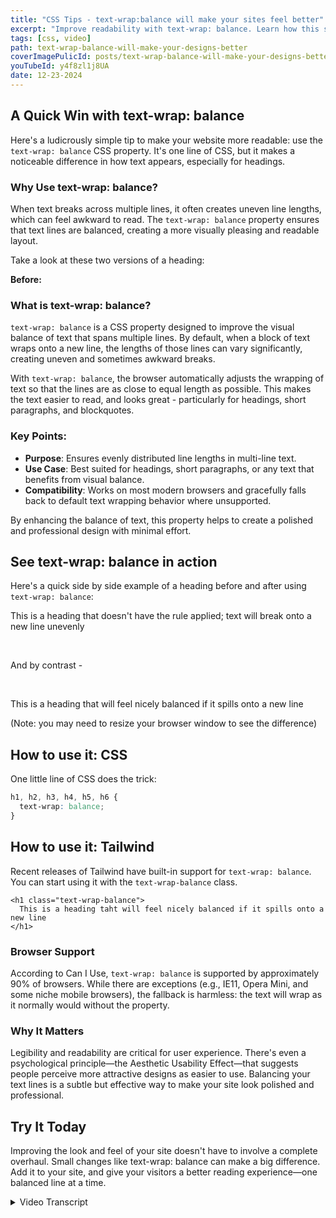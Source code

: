 ```yaml
---
title: "CSS Tips - text-wrap:balance will make your sites feel better"
excerpt: "Improve readability with text-wrap: balance. Learn how this simple CSS property creates visually balanced text for better user experience and design polish."
tags: [css, video]
path: text-wrap-balance-will-make-your-designs-better
coverImagePulicId: posts/text-wrap-balance-will-make-your-designs-better/cover
youTubeId: y4f8zl1j8UA
date: 12-23-2024
---
```


## A Quick Win with text-wrap: balance

Here's a ludicrously simple tip to make your website more readable: use the `text-wrap: balance` CSS property. It's one line of CSS, but it makes a noticeable difference in how text appears, especially for headings.

### Why Use text-wrap: balance?

When text breaks across multiple lines, it often creates uneven line lengths, which can feel awkward to read. The `text-wrap: balance` property ensures that text lines are balanced, creating a more visually pleasing and readable layout.

Take a look at these two versions of a heading:

**Before:**


### What is text-wrap: balance?

`text-wrap: balance` is a CSS property designed to improve the visual balance of text that spans multiple lines. By default, when a block of text wraps onto a new line, the lengths of those lines can vary significantly, creating uneven and sometimes awkward breaks.

With `text-wrap: balance`, the browser automatically adjusts the wrapping of text so that the lines are as close to equal length as possible. This makes the text easier to read, and looks great - particularly for headings, short paragraphs, and blockquotes.

### Key Points:
- **Purpose**: Ensures evenly distributed line lengths in multi-line text.
- **Use Case**: Best suited for headings, short paragraphs, or any text that benefits from visual balance.
- **Compatibility**: Works on most modern browsers and gracefully falls back to default text wrapping behavior where unsupported.

By enhancing the balance of text, this property helps to create a polished and professional design with minimal effort.

## See text-wrap: balance in action

Here's a quick side by side example of a heading before and after using `text-wrap: balance`:

<heading className="text-3xl font-bold text-purple-700">This is a heading that doesn't have the rule applied; text will break onto a new line unevenly</heading>

<br />

And by contrast -

<br />

<heading className="text-balance text-3xl font-bold text-purple-700">This is a heading that will feel nicely balanced if it spills onto a new line</heading>



(Note: you may need to resize your browser window to see the difference)




## How to use it: CSS

One little line of CSS does the trick:

```css
h1, h2, h3, h4, h5, h6 {
  text-wrap: balance;
}
```

## How to use it: Tailwind

Recent releases of Tailwind have built-in support for `text-wrap: balance`. You can start using it with the `text-wrap-balance` class.

```
<h1 class="text-wrap-balance">
  This is a heading taht will feel nicely balanced if it spills onto a new line
</h1>
```

### Browser Support
According to Can I Use, `text-wrap: balance` is supported by approximately 90% of browsers. While there are exceptions (e.g., IE11, Opera Mini, and some niche mobile browsers), the fallback is harmless: the text will wrap as it normally would without the property.

### Why It Matters
Legibility and readability are critical for user experience. There's even a psychological principle—the Aesthetic Usability Effect—that suggests people perceive more attractive designs as easier to use. Balancing your text lines is a subtle but effective way to make your site look polished and professional.


## Try It Today
Improving the look and feel of your site doesn't have to involve a complete overhaul. Small changes like text-wrap: balance can make a big difference. Add it to your site, and give your visitors a better reading experience—one balanced line at a time.



<details>
  <summary className="text-lg font-bold inline ml-4 cursor-pointer text-pink-600">
      Video Transcript
  </summary>

  [00:00:00] **Mike Bifulco:** Hey, what's up friends. This is Mike from tiny improvements. I have a ludicrously simple tip for you.

  [00:00:03] That's going to make your sites look better with one line of CSS. And I cannot believe how easy this is, which is why I'm making a video about it.


  Side by side Demo: Single post

  [00:00:10] **Mike Bifulco:** What we're looking at here is my website. I've made a change. That is exactly one line of CSS between this and the version you're about to see.

  [00:00:16] And I think the change is tremendous. Take a look at this.

  [00:00:21] Again, version one. Version two.

  [00:00:23] Version one. Version two. Version one. How to set up self healing, URLs, and next JS for better. SEO. Version two, how to set up self healing, URLs, and next JS for better SEO. I think that's a little more readable. Don't you?

  [00:00:38] Maybe he doesn't pronounce enough here. Let's look at a more detailed example.


  Side by Side example: Lots of posts

  [00:00:41] **Mike Bifulco:** this is my newsletter page, where I list off many newsletters that I've written in the past.


  Subscribe to 💌 Tiny Improvements

  [00:00:45] **Mike Bifulco:** If you're watching this and you don't subscribe already I would love it if you did. I write a weekly newsletter called tiny improvements with product tips for startup founders, product builders, and indie hackers, based on my experience, building startups in the past and currently building my startup Craftwork, which is a Y [00:01:00] Combinator backed startup.


  Looking at the change

  [00:01:00] **Mike Bifulco:** now let's take a look at this change here.

  [00:01:02] It's much more pronounced when you see it multiple times.

  [00:01:04] So, what we're looking at is CSS change that brings balance to text when it breaks across lines. And that is almost exactly what the change is. It is CSS, text balance.

  [00:01:14] If I pull this up on the Chrome for developers site, you can see from my pal, Adam Argyle, a super straight forward tutorial on what this thing looks like.

  [00:01:24] And the change is pretty easy to see when it's animated like this. Although it's a little hard to describe what's happening is the balanced version is trying to make the text break into lines that are roughly evenly sized.

  [00:01:33] So it has a lot more visual balance. It's a little easier to parse because your eyes and jumping from one line to the next isn't quite as far of a distance on the balanced version versus the unbalanced version. It also works with Arabic text, right to left left to right. It doesn't matter.

  [00:01:46] There are some limitations here.

  [00:01:48] This balance rule works on up to six lines, which means that if you apply it to everything, it won't work for long paragraphs, for example. But the nature of this rule really applies to headings. This is more or less the way that this should be applied [00:02:00] and I'll show you how I did it on my site.

  [00:02:01] Next.


  Implementation details in Next.js with Tailwind

  [00:02:01] **Mike Bifulco:** This is what you have to do to make this thing happen on your site, where you're implementing headings. You need to add a text balance rule to it. This has done with tailwind. So it's applying the text wrap, colon balance CSS property to my headings. And this component happens to apply to all the headings on my site. So it was super easy to do, but if you had to do it somewhere else, it would look something like this. Const balanced, heading. Equals. Return H one style equals there you go.

  [00:02:31] Tax rate balance. This would do it. If you need to do it, one-off for some reason, but you could also apply this to block quotes. Like the Google article explained. So const balanced block quote equals tax wrap balance, or in tailwind land, you could do. Class name equals text balance, not work just as well.

  [00:02:51] Matter of fact, let's go do this for the block quote on my site too.

  [00:02:53] I have this. Lovely block quote, component that I use to render block quotes on my site. And I think it's a reasonable thing [00:03:00] to add text balance here as well. So we're going to do that and that will improve the aesthetics of my site. That's super nice. It's very subtle. People may never notice that this happens, but it should make it so that when your title's going to a second line, the look that much nicer, pretty cool, right? I thought so.


  ## Can I use it yet though?

  [00:03:13] **Mike Bifulco:** Last thing I know what you're thinking. Is this something that I can actually use yet? Well, the good news is pretty much, yes. According to can I use this is used by almost 90% of browsers on the internet, which is fantastic. My apologies to people who use IE 11 opera mini UC browser for Android QQ, browser, Baidu browser, or Caio S browser.

  [00:03:32] You're going to have to wait a little bit longer to see nice titles on my site, but in the meanwhile, the fallbacks. All back scenario for this is that your text will rep as it used to, if you're using this rule. So I consider this relatively safe to use.

  [00:03:44] It's also already supported by tailwind, which is fantastic.

  [00:03:47] I think you should go add this to your site and give it a shot. Legibility and readability are really important for user experience. And there's this thing called the aesthetic usability effect that the better looking your site is the better looking your product is.

  [00:03:58] The more people will [00:04:00] inherently like it. It's a scientifically proven thing that, the better looking something is the more people put value in it.

  [00:04:05] So why not? I don't want line change like this.

  [00:04:07] That gets you some real wins for free.

  [00:04:09] All right.

  [00:04:09] That's a quick tip. I hope it's helpful for you until next time.

  [00:04:12] My name is Mike Bifulco. This is a tiny improvements. Give them hell out there.

  [00:04:15] ​



</details>
